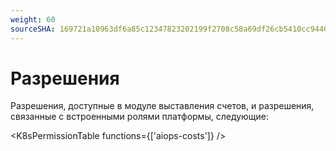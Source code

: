 ```yaml
---
weight: 60
sourceSHA: 169721a10963df6a85c12347823202199f2708c58a69df26cb5410cc9440bf2c
---
```


# Разрешения

Разрешения, доступные в модуле выставления счетов, и разрешения, связанные с встроенными ролями платформы, следующие:

<K8sPermissionTable functions={['aiops-costs']} />

